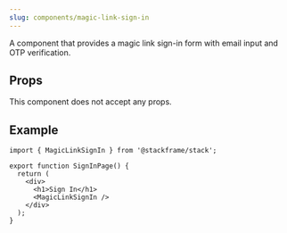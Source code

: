 ```yaml
---
slug: components/magic-link-sign-in
---
```


A component that provides a magic link sign-in form with email input and OTP verification.

## Props

This component does not accept any props.

## Example

```tsx
import { MagicLinkSignIn } from '@stackframe/stack';

export function SignInPage() {
  return (
    <div>
      <h1>Sign In</h1>
      <MagicLinkSignIn />
    </div>
  );
}
```
